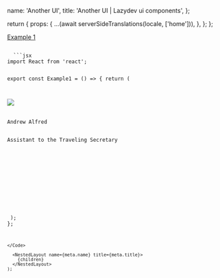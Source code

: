 


  name: 'Another UI',
  title: 'Another UI | Lazydev ui components',
};

  return {
    props: {
      ...(await serverSideTranslations(locale, ['home'])),
    },
  };
};

<SidebarLink>
  <a href="#example-1" className="text-right">
    Example 1
  </a>
</SidebarLink>

<PrevAndNext
  leftPath="/docs/components/tag-input"
  rightPath="#!"
/>

<div id="example-1"></div>

<ComponentExample name="Example 1 | Loading" paragraph="This is a paragraph">
  <Example1 />
</ComponentExample>

<Code>
  ```jsx
import React from 'react';

export const Example1 = () => {
  return (
    <div className="space-y-2 md:scroll-py-4">
      <div class="overflow-hidden relative max-w-md mx-auto bg-white shadow-lg ring-1 ring-black/5 rounded-xl flex items-center gap-6">
        <img
          class="absolute -left-6 w-28 h-28 rounded-full shadow-lg"
          src="your-image-path"
        />
        <div class="min-w-0 py-5 pl-28 pr-5">
          <div class="text-slate-900 font-medium text-sm sm:text-base truncate">
            Andrew Alfred
          </div>
          <div class="text-slate-500 font-medium text-sm sm:text-base leading-tight truncate">
            Assistant to the Traveling Secretary
          </div>
        </div>
      </div>
      <div class="overflow-hidden relative bg-white dark:bg-darkSecondary shadow-lg rounded-xl p-4 max-w-sm w-full mx-auto">
        <div class="animate-pulse flex space-x-4">
          <div class="bg-slate-400 absolute -top-6 -left-6 w-28 h-28 rounded-full shadow-lg"></div>
          <div class="flex-1 space-y-5 py-1 pl-20">
            <div class="h-2 bg-slate-400 rounded w-[50%]" />
            <div class="h-2 bg-slate-400 rounded" />
          </div>
        </div>
      </div>
    </div>
  );
};

```
</Code>

  <NestedLayout name={meta.name} title={meta.title}>
    {children}
  </NestedLayout>
);

```
